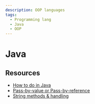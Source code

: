 ```yaml
---
description: OOP languages
tags:
  - Programming lang
  - Java
  - OOP
---
```


# Java


<Introduce />
<Syntax />
<DataType />
<CodeBlock />
<ControlFlow />
<OOP />
<DataStructure />
<Optional />
<FunctionalInterface />
<Stream />

## Resources

- [How to do in Java](https://howtodoinjava.com/java)
- [Pass-by-value or Pass-by-reference](https://howtodoinjava.com/java/basics/java-is-pass-by-value-lets-see-how/)
- [String methods & handling](https://howtodoinjava.com/series/java-string)
